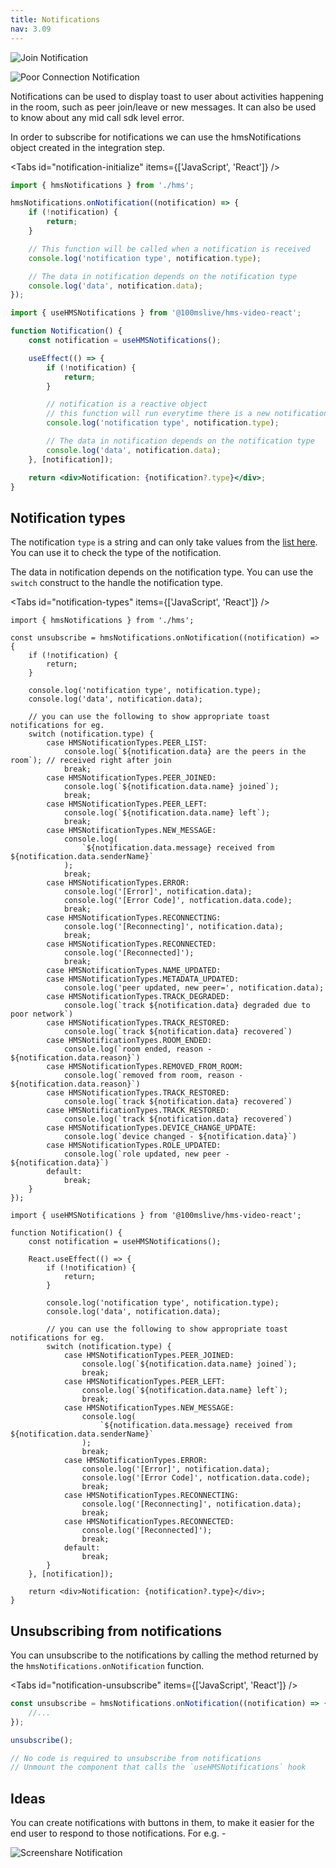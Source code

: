 ```yaml
---
title: Notifications
nav: 3.09
---
```


![Join Notification](/guides/notification-join.png)

![Poor Connection Notification](/guides/notification-internet.png)

Notifications can be used to display toast to user about activities happening in the room, such as peer join/leave or new messages.
It can also be used to know about any mid call sdk level error.

In order to subscribe for notifications we can use the hmsNotifications object created in the integration step.

<Tabs id="notification-initialize" items={['JavaScript', 'React']} />

<Tab id="notification-initialize-0">

```jsx
import { hmsNotifications } from './hms';

hmsNotifications.onNotification((notification) => {
    if (!notification) {
        return;
    }

    // This function will be called when a notification is received
    console.log('notification type', notification.type);

    // The data in notification depends on the notification type
    console.log('data', notification.data);
});
```

</Tab>

<Tab id="notification-initialize-1">

```jsx
import { useHMSNotifications } from '@100mslive/hms-video-react';

function Notification() {
    const notification = useHMSNotifications();

    useEffect(() => {
        if (!notification) {
            return;
        }

        // notification is a reactive object
        // this function will run everytime there is a new notification
        console.log('notification type', notification.type);

        // The data in notification depends on the notification type
        console.log('data', notification.data);
    }, [notification]);

    return <div>Notification: {notification?.type}</div>;
}
```

</Tab>

## Notification types

The notification `type` is a string and can only take values from the [list here](/api-reference/javascript/v2/enums/HMSNotificationTypes).
You can use it to check the type of the notification.

The data in notification depends on the notification type. You can use the `switch` construct to the handle the notification type.

<Tabs id="notification-types" items={['JavaScript', 'React']} />

<Tab id="notification-types-0">

```jsx{14-44}
import { hmsNotifications } from './hms';

const unsubscribe = hmsNotifications.onNotification((notification) => {
    if (!notification) {
        return;
    }

    console.log('notification type', notification.type);
    console.log('data', notification.data);

    // you can use the following to show appropriate toast notifications for eg.
    switch (notification.type) {
        case HMSNotificationTypes.PEER_LIST:
            console.log(`${notification.data} are the peers in the room`); // received right after join
            break;
        case HMSNotificationTypes.PEER_JOINED:
            console.log(`${notification.data.name} joined`);
            break;
        case HMSNotificationTypes.PEER_LEFT:
            console.log(`${notification.data.name} left`);
            break;
        case HMSNotificationTypes.NEW_MESSAGE:
            console.log(
                `${notification.data.message} received from ${notification.data.senderName}`
            );
            break;
        case HMSNotificationTypes.ERROR:
            console.log('[Error]', notification.data);
            console.log('[Error Code]', notfication.data.code);
            break;
        case HMSNotificationTypes.RECONNECTING:
            console.log('[Reconnecting]', notification.data);
            break;
        case HMSNotificationTypes.RECONNECTED:
            console.log('[Reconnected]');
            break;
        case HMSNotificationTypes.NAME_UPDATED:
        case HMSNotificationTypes.METADATA_UPDATED:
            console.log('peer updated, new peer=', notification.data);
        case HMSNotificationTypes.TRACK_DEGRADED:
            console.log(`track ${notification.data} degraded due to poor network`)
        case HMSNotificationTypes.TRACK_RESTORED:
            console.log(`track ${notification.data} recovered`)
        case HMSNotificationTypes.ROOM_ENDED:
            console.log(`room ended, reason - ${notification.data.reason}`)
        case HMSNotificationTypes.REMOVED_FROM_ROOM:
            console.log(`removed from room, reason - ${notification.data.reason}`)
        case HMSNotificationTypes.TRACK_RESTORED:
            console.log(`track ${notification.data} recovered`)
        case HMSNotificationTypes.TRACK_RESTORED:
            console.log(`track ${notification.data} recovered`)
        case HMSNotificationTypes.DEVICE_CHANGE_UPDATE:
            console.log(`device changed - ${notification.data}`)
        case HMSNotificationTypes.ROLE_UPDATED:
            console.log(`role updated, new peer - ${notification.data}`)
        default:
            break;
    }
});
```

</Tab>

<Tab id="notification-types-1">

```jsx{14-44}
import { useHMSNotifications } from '@100mslive/hms-video-react';

function Notification() {
    const notification = useHMSNotifications();

    React.useEffect(() => {
        if (!notification) {
            return;
        }

        console.log('notification type', notification.type);
        console.log('data', notification.data);

        // you can use the following to show appropriate toast notifications for eg.
        switch (notification.type) {
            case HMSNotificationTypes.PEER_JOINED:
                console.log(`${notification.data.name} joined`);
                break;
            case HMSNotificationTypes.PEER_LEFT:
                console.log(`${notification.data.name} left`);
                break;
            case HMSNotificationTypes.NEW_MESSAGE:
                console.log(
                    `${notification.data.message} received from ${notification.data.senderName}`
                );
                break;
            case HMSNotificationTypes.ERROR:
                console.log('[Error]', notification.data);
                console.log('[Error Code]', notfication.data.code);
                break;
            case HMSNotificationTypes.RECONNECTING:
                console.log('[Reconnecting]', notification.data);
                break;
            case HMSNotificationTypes.RECONNECTED:
                console.log('[Reconnected]');
                break;
            default:
                break;
        }
    }, [notification]);

    return <div>Notification: {notification?.type}</div>;
}
```

</Tab>

## Unsubscribing from notifications

You can unsubscribe to the notifications by calling the method returned by the `hmsNotifications.onNotification` function.

<Tabs id="notification-unsubscribe" items={['JavaScript', 'React']} />

<Tab id="notification-unsubscribe-0">

```jsx
const unsubscribe = hmsNotifications.onNotification((notification) => {
    //...
});

unsubscribe();
```

</Tab>

<Tab id="notification-unsubscribe-1">

```jsx
// No code is required to unsubscribe from notifications
// Unmount the component that calls the `useHMSNotifications` hook
```

</Tab>

## Ideas

You can create notifications with buttons in them, to make it easier for the end user to respond to those notifications.
For e.g. -

![Screenshare Notification](/guides/notification-screen.png)

